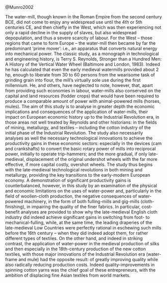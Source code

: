 
@Munro2002

The water-mill, though known in the Roman Empire from the second century BCE, did not come to enjoy any widespread use until the 4th or 5th centuries CE, and then chiefly in the West, which was then experiencing not only a rapid decline in the supply of slaves, but also widespread depopulation, and thus a severe scarcity of labour. For the West -- those regions that came to form Europe -- the water-mill then became by far the predominant ‘prime mover’: i.e., an apparatus that converts natural energy into mechanical power. The classic study, as a monograph in technological and engineering history, is Terry S. Reynolds, Stronger than a Hundred Men: A History of the Vertical Water Wheel (Baltimore and London, 1983). Indeed he has calculated that even the early medieval watermills provided about 2 hp, enough to liberate from 30 to 60 persons from the wearisome task of grinding grain into flour, the mill’s virtually sole use during the first millennium. He, and others, have neglected to note, however, that, apart from providing such economies in labour, water-mills also conserved on the capital and land resources (fodder crops) that would have been required to produce a comparable amount of power with animal-powered mills (horses, mules). The aim of this study is to analyse in greater depth the economic implications and consequences of the application of water-mills, their impact on European economic history up to the Industrial Revolution era, in those areas not well treated by Reynolds and other historians: in the fields of mining, metallurgy, and textiles – including the cotton industry of the initial phase of the Industrial Revolution. The study also necessarily analyses as well the necessary technological innovations to achieve the productivity gains in these economic sectors: especially in the devices (cam and crankshafts) to convert the basic rotary power of mills into reciprocal power, initially to operate trip-hammers; and the more gradual, if only late-medieval, displacement of the original undershot wheels with the far more effective, if more capital costly, overshot wheels. The study thus begins with the late-medieval technological revolutions in both mining and metallurgy, providing the key transitions to the early-modern European economy. A demonstration of significant productivity gains is counterbalanced, however, in this study by an examination of the physical and economic limitations on the uses of water-power and, particularly in the field of woollen-cloth production, the negative consequences of water-powered machinery, in the form of both fulling-mills and gig-mills (cloth-finishing), in impairing the quality of the finer fabrics. In particular, cost-benefit analyses are provided to show why the late-medieval English cloth industry did indeed achieve significant gains in switching from foot- to mechanical-fulling, while, at the same time, the leading draperies of the late-medieval Low Countries were perfectly rational in eschewing such mills before the 16th century – when they did indeed adopt them, for rather different types of textiles. On the other hand, and indeed in striking contrast, the application of water-power in the medieval production of silks and then especially in the 18th-century production of the new cotton textiles, with those major innovations of the Industrial Revolution era (water-frame and mule) had the opposite result: of greatly improving quality while also radically reducing production costs. Indeed quality-improvements in spinning cotton yarns was the chief goal of these entrepreneurs, with the ambition of displacing fine Asian textiles from world markets.
